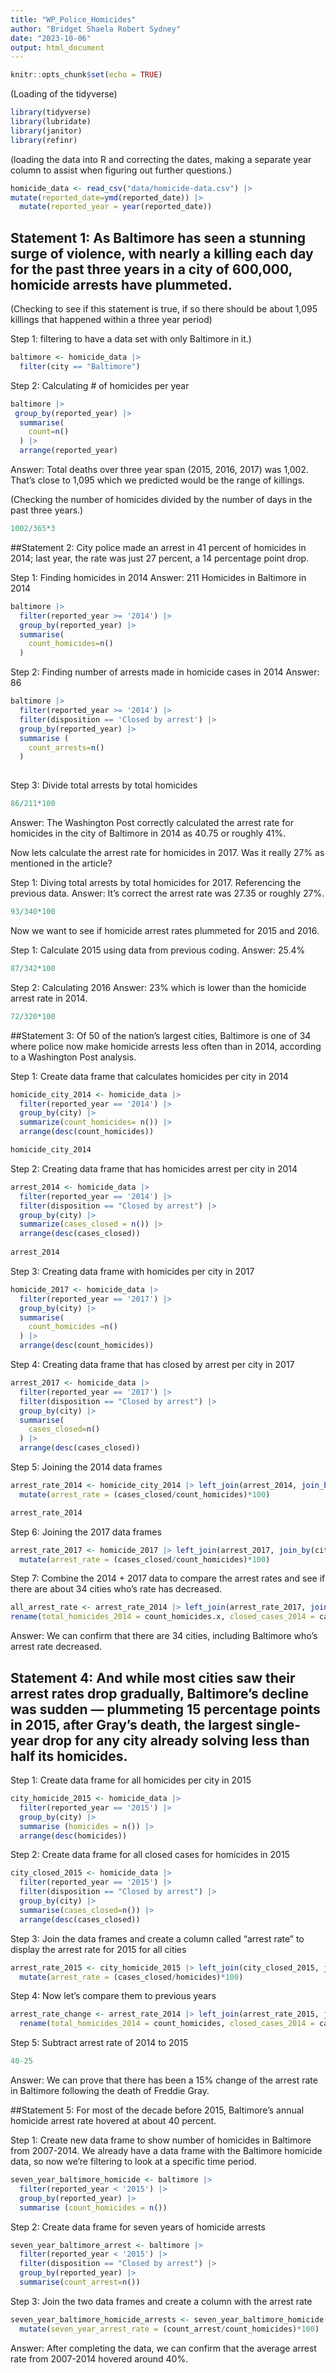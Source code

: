 ```yaml
---
title: "WP_Police_Homicides"
author: "Bridget Shaela Robert Sydney"
date: "2023-10-06"
output: html_document
---
```


```r
knitr::opts_chunk$set(echo = TRUE)
```

(Loading of the tidyverse)

```r
library(tidyverse)
library(lubridate)
library(janitor)
library(refinr)
```

(loading the data into R and correcting the dates, making a separate year column to assist when figuring out further questions.)
```r
homicide_data <- read_csv("data/homicide-data.csv") |>
mutate(reported_date=ymd(reported_date)) |>
  mutate(reported_year = year(reported_date))
```
## Statement 1: As Baltimore has seen a stunning surge of violence, with nearly a killing each day for the past three years in a city of 600,000, homicide arrests have plummeted. 

(Checking to see if this statement is true, if so there should be about 1,095 killings that happened within a three year period)

Step 1: filtering to have a data set with only Baltimore in it.)
```r
baltimore <- homicide_data |>
  filter(city == "Baltimore")
```

Step 2: Calculating # of homicides per year
```r
baltimore |>
 group_by(reported_year) |>
  summarise(
    count=n()
  ) |>
  arrange(reported_year)
```
Answer: Total deaths over three year span (2015, 2016, 2017) was 1,002. That's close to 1,095 which we predicted would be the range of killings. 

(Checking the number of homicides divided by the number of days in the past three years.)
```r
1002/365*3
```

##Statement 2: City police made an arrest in 41 percent of homicides in 2014; last year, the rate was just 27 percent, a 14 percentage point drop.

Step 1: Finding homicides in 2014
Answer: 211 Homicides in Baltimore in 2014
```r
baltimore |>
  filter(reported_year >= '2014') |>
  group_by(reported_year) |>
  summarise(
    count_homicides=n()
  )

```

Step 2: Finding number of arrests made in homicide cases in 2014
Answer: 86
```r
baltimore |>
  filter(reported_year >= '2014') |>
  filter(disposition == 'Closed by arrest') |>
  group_by(reported_year) |>
  summarise (
    count_arrests=n()
  )
  
```

Step 3: Divide total arrests by total homicides
```r
86/211*100
```
Answer: The Washington Post correctly calculated the arrest rate for homicides in the city of Baltimore in 2014 as 40.75 or roughly 41%. 


Now lets calculate the arrest rate for homicides in 2017. Was it really 27% as mentioned in the article? 


Step 1: Diving total arrests by total homicides for 2017. Referencing the previous data.
Answer: It's correct the arrest rate was 27.35 or roughly 27%. 

```r
93/340*100
```

Now we want to see if homicide arrest rates plummeted for 2015 and 2016. 

Step 1: Calculate 2015 using data from previous coding. 
Answer: 25.4%
```r
87/342*100
```

Step 2: Calculating 2016
Answer: 23% which is lower than the homicide arrest rate in 2014. 
```r
72/320*100
```

##Statement 3: Of 50 of the nation’s largest cities, Baltimore is one of 34 where police now make homicide arrests less often than in 2014, according to a Washington Post analysis.

Step 1: Create data frame that calculates homicides per city in 2014
```r
homicide_city_2014 <- homicide_data |> 
  filter(reported_year == '2014') |>
  group_by(city) |> 
  summarize(count_homicides= n()) |> 
  arrange(desc(count_homicides))

homicide_city_2014
```

Step 2: Creating data frame that has homicides arrest per city in 2014
```r
arrest_2014 <- homicide_data |> 
  filter(reported_year == '2014') |>
  filter(disposition == "Closed by arrest") |>
  group_by(city) |> 
  summarize(cases_closed = n()) |> 
  arrange(desc(cases_closed))
 
arrest_2014
```

Step 3: Creating data frame with homicides per city in 2017
```r
homicide_2017 <- homicide_data |>
  filter(reported_year == '2017') |>
  group_by(city) |>
  summarise(
    count_homicides =n()
  ) |>
  arrange(desc(count_homicides))
```

Step 4: Creating data frame that has closed by arrest per city in 2017
```r
arrest_2017 <- homicide_data |> 
  filter(reported_year == '2017') |>
  filter(disposition == "Closed by arrest") |>
  group_by(city) |>
  summarise(
    cases_closed=n()
  ) |>
  arrange(desc(cases_closed))
```

Step 5: Joining the 2014 data frames
```r
arrest_rate_2014 <- homicide_city_2014 |> left_join(arrest_2014, join_by(city)) |>
  mutate(arrest_rate = (cases_closed/count_homicides)*100)

arrest_rate_2014
```

Step 6: Joining the 2017 data frames
```r
arrest_rate_2017 <- homicide_2017 |> left_join(arrest_2017, join_by(city)) |>
  mutate(arrest_rate = (cases_closed/count_homicides)*100)
```

Step 7: Combine the 2014 + 2017 data to compare the arrest rates and see if there are about 34 cities who's rate has decreased. 
```r
all_arrest_rate <- arrest_rate_2014 |> left_join(arrest_rate_2017, join_by(city)) |>
rename(total_homicides_2014 = count_homicides.x, closed_cases_2014 = cases_closed.x, arrest_rate_2014 = arrest_rate.x, total_homicides_2017 = count_homicides.y, closed_cases_2017 = cases_closed.y, arrest_rate_2017 = arrest_rate.y)

```
Answer: We can confirm that there are 34 cities, including Baltimore who's arrest rate decreased. 

## Statement 4: And while most cities saw their arrest rates drop gradually, Baltimore’s decline was sudden — plummeting 15 percentage points in 2015, after Gray’s death, the largest single-year drop for any city already solving less than half its homicides.

Step 1: Create data frame for all homicides per city in 2015
```r
city_homicide_2015 <- homicide_data |>
  filter(reported_year == '2015') |>
  group_by(city) |>
  summarise (homicides = n()) |>
  arrange(desc(homicides))
```

Step 2: Create data frame for all closed cases for homicides in 2015
```r
city_closed_2015 <- homicide_data |>
  filter(reported_year == '2015') |>
  filter(disposition == "Closed by arrest") |>
  group_by(city) |>
  summarise(cases_closed=n()) |>
  arrange(desc(cases_closed))
```

Step 3: Join the data frames and create a column called "arrest rate" to display the arrest rate for 2015 for all cities
```r
arrest_rate_2015 <- city_homicide_2015 |> left_join(city_closed_2015, join_by(city)) |>
  mutate(arrest_rate = (cases_closed/homicides)*100) 
```

Step 4: Now let's compare them to previous years
```r
arrest_rate_change <- arrest_rate_2014 |> left_join(arrest_rate_2015, join_by(city)) |>
  rename(total_homicides_2014 = count_homicides, closed_cases_2014 = cases_closed.x, arrest_rate_2014 = arrest_rate.x, total_homicides_2017 = homicides, closed_cases_2017 = cases_closed.y, arrest_rate_2017 = arrest_rate.y)
```

Step 5: Subtract arrest rate of 2014 to 2015
```r
40-25
```
Answer: We can prove that there has been a 15% change of the arrest rate in Baltimore following the death of Freddie Gray. 


##Statement 5: For most of the decade before 2015, Baltimore’s annual homicide arrest rate hovered at about 40 percent. 

Step 1: Create new data frame to show number of homicides in Baltimore from 2007-2014. We already have a data frame with the Baltimore homicide data, so now we're filtering to look at a specific time period. 

```r
seven_year_baltimore_homicide <- baltimore |>
  filter(reported_year < '2015') |>
  group_by(reported_year) |>
  summarise (count_homicides = n())
```
Step 2: Create data frame for seven years of homicide arrests
```r
seven_year_baltimore_arrest <- baltimore |>
  filter(reported_year < '2015') |>
  filter(disposition == "Closed by arrest") |>
  group_by(reported_year) |>
  summarise(count_arrest=n())
```
Step 3: Join the two data frames and create a column with the arrest rate
```r
seven_year_baltimore_homicide_arrests <- seven_year_baltimore_homicide |> left_join(seven_year_baltimore_arrest, join_by(reported_year)) |>
  mutate(seven_year_arrest_rate = (count_arrest/count_homicides)*100)
```
Answer: After completing the data, we can confirm that the average arrest rate from 2007-2014 hovered around 40%.
